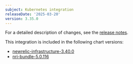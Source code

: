 ```yaml
---
subject: Kubernetes integration
releaseDate: '2025-03-20'
version: 3.35.0
---
```


For a detailed description of changes, see the [release notes](https://github.com/newrelic/nri-kubernetes/releases/tag/v3.35.0).

This integration is included in the following chart versions:
* [newrelic-infrastructure-3.40.0](https://github.com/newrelic/nri-kubernetes/releases/tag/newrelic-infrastructure-3.40.0)
* [nri-bundle-5.0.116](https://github.com/newrelic/helm-charts/releases/tag/nri-bundle-5.0.116)
